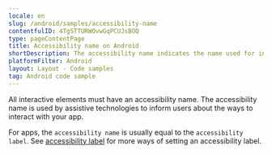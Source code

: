 ```yaml
---
locale: en
slug: /android/samples/accessibility-name
contentfulID: 4TgSTTURWOvwGqPCUJsBOQ
type: pageContentPage
title: Accessibility name on Android
shortDescription: The accessibility name indicates the name used for interface elements by assistive technologies.
platformFilter: Android
layout: Layout - Code samples
tag: Android code sample
---
```


All interactive elements must have an accessibility name. The accessibility name is used by assistive technologies to inform users about the ways to interact with your app.

For apps, the `accessibility name` is usually equal to the `accessibility label`. See [accessibility label](https://github.com/appt-org/accessibility-code-examples/blob/main/accessibility-label.md) for more ways of setting an accessibility label.

<CodeSample id="accessibility-name" locale="en" platform="android"/>